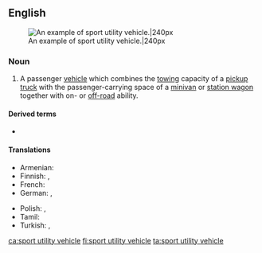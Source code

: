==English==
{{wikipedia}}
[[File:Wikitbss.jpg|thumb|An example of sport utility vehicle.|240px]]

===Noun===
{{en-noun|head=[[sport]] [[utility]] [[vehicle]]}}

# A passenger [[vehicle]] which combines the [[tow]]ing capacity of a [[pickup truck]] with the passenger-carrying space of a [[minivan]] or [[station wagon]] together with on- or [[off-road]] ability.

====Derived terms====
* {{l|en|SUV}} {{qualifier|abbreviation}}

====Translations====
{{trans-top|vehicle}}
* Armenian: {{qualifier|colloquial}} {{t|hy|ջիպ}}
* Finnish: {{t|fi|katumaasturi}}, {{t|fi|city-maasturi}}
* French: {{t|fr|véhicule utilitaire sport}}
* German: {{t|de|Geländelimousine|f}}, {{t|de|Sport Utility Vehicle|n}}
{{trans-mid}}
* Polish: {{t|pl|samochód terenowy|m}}, {{t+|pl|terenówka|f}} {{qualifier|colloquial}}
* Tamil: {{t-needed|ta}}
* Turkish: {{t|tr|spor amaçlı taşıt}}, {{t|tr|sport utility vehicle|n}}
{{trans-bottom}}

[[ca:sport utility vehicle]]
[[fi:sport utility vehicle]]
[[ta:sport utility vehicle]]